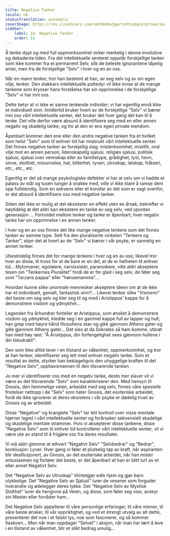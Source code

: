```yaml
---
title: Negative Tanker
locale: nb
statusTranslation: automatic
coverImage: https://res.cloudinary.com/xmfm6mhw3gwctndtcubgx2rptnae/image/upload/v1740468922/small_cover_tratado_de_psicologia_revolucionaria_a4c0dca4e0.webp
sidebar:
    label: 14. Negative Tanker
    order: 14
---
```

Å tenke dypt og med full oppmerksomhet virker merkelig i denne involutive og dekadente tiden. Fra det intellektuelle senteret oppstår forskjellige tanker som ikke kommer fra et permanent Selv, slik de beleste ignorantene tåpelig antar, men fra de forskjellige "Selv" i hver og en av oss.

Når en mann tenker, tror han bestemt at han, av seg selv og av sin egen vilje, tenker. Den stakkars intellektuelle pattedyr vil ikke innse at de mange tankene som krysser hans forståelse har sin opprinnelse i de forskjellige "Selv" vi har inni oss.

Dette betyr at vi ikke er sanne tenkende individer; vi har egentlig ennå ikke et individuelt sinn. Imidlertid bruker hvert av de forskjellige "Selv" vi bærer inni oss vårt intellektuelle senter, det bruker det hver gang det kan til å tenke. Det ville derfor være absurd å identifisere seg med en eller annen negativ og skadelig tanke, og tro at den er ens egen private eiendom.

Åpenbart kommer den ene eller den andre negative tanken fra et hvilket som helst "Selv" som til enhver tid har misbrukt vårt intellektuelle senter. Det finnes negative tanker av forskjellig slag: mistenksomhet, mistillit, ond vilje mot en annen person, lidenskapelig sjalusi, religiøs sjalusi, politisk sjalusi, sjalusi over vennskap eller av familietype, grådighet, lyst, hevn, sinne, stolthet, misunnelse, hat, bitterhet, tyveri, utroskap, latskap, fråtseri, etc., etc., etc.

Egentlig er det så mange psykologiske defekter vi har at selv om vi hadde et palass av stål og tusen tunger å snakke med, ville vi ikke klare å ramse dem opp fullstendig. Som en sekvens eller et korollar av det som er sagt ovenfor, er det absurd å identifisere oss med negative tanker.

Siden det ikke er mulig at det eksisterer en effekt uten en årsak, bekrefter vi høytidelig at det aldri kan eksistere en tanke av seg selv, ved spontan generasjon ... Forholdet mellom tenker og tanke er åpenbart; hver negativ tanke har sin opprinnelse i en annen tenker.

I hver og en av oss finnes det like mange negative tenkere som det finnes tanker av samme type. Sett fra den pluraliserte vinkelen "Tenkere og Tanker", skjer det at hvert av de "Selv" vi bærer i vår psyke, er sannelig en annen tenker.

Ubestridelig finnes det for mange tenkere i hver og en av oss; likevel tror hver av disse, til tross for at de bare er en del, at de er helheten til enhver tid... Mytomaner, egolatere, narsissister, paranoikere, ville aldri akseptere tesen om "Tenkernes Pluralitet" fordi de er for glad i seg selv, de føler seg som "Tarzans pappa" eller "hønsemamma"...

Hvordan kunne slike unormale mennesker akseptere ideen om at de ikke har et individuelt, genialt, fantastisk sinn?... Likevel tenker slike "Vismenn" det beste om seg selv og kler seg til og med i Aristippus' kappe for å demonstrere visdom og ydmykhet...

Legenden fra århundrer forteller at Aristippus, som ønsket å demonstrere visdom og ydmykhet, kledde seg i en gammel kappe full av lapper og hull; han grep med høyre hånd filosofiens stav og gikk gjennom Athens gater og gikk gjennom Athens gater... Det sies at da Sokrates så ham komme, utbrøt han med høy røst: "Å Aristippus, din forfengelighet sees gjennom hullene i din klesdrakt!".

Den som ikke alltid lever i en tilstand av våkenhet, oppmerksomhet, og tror at han tenker, identifiserer seg lett med enhver negativ tanke. Som et resultat av dette, styrker han beklageligvis den uhyggelige kraften til det "Negative Selv", opphavsmannen til den tilsvarende tanken.

Jo mer vi identifiserer oss med en negativ tanke, desto mer slaver vil vi være av det tilsvarende "Selv" som karakteriserer den. Med hensyn til Gnosis, den hemmelige veien, arbeidet med seg selv, finnes våre spesielle fristelser nettopp i de "Selv" som hater Gnosis, det esoteriske arbeidet, fordi de ikke ignorerer at deres eksistens i vår psyke er dødelig truet av Gnosis og av arbeidet.

Disse "Negative" og kranglete "Selv" tar lett kontroll over visse mentale hjørner lagret i vårt intellektuelle senter og forårsaker sekvensielt skadelige og skadelige mentale strømmer. Hvis vi aksepterer disse tankene, disse "Negative Selv" som til enhver tid kontrollerer vårt intellektuelle senter, vil vi være ute av stand til å frigjøre oss fra deres resultater.

Vi må aldri glemme at ethvert "Negativt Selv" "Selvbedrar" og "Bedrar", konklusjon: Lyver. Hver gang vi føler et plutselig tap av kraft, når aspiranten blir desillusjonert, av Gnosis, av det esoteriske arbeidet, når han mister entusiasmen og forlater det beste, er det åpenbart at han er blitt lurt av et eller annet Negativt Selv.

Det "Negative Selv av Utroskap" tilintetgjør edle hjem og gjør barn ulykkelige. Det "Negative Selv av Sjalusi" lurer de vesener som forguder hverandre og ødelegger deres lykke. Det "Negative Selv av Mystisk Stolthet" lurer de hengivne på Veien, og disse, som føler seg vise, avskyr sin Mester eller forråder ham...

Det Negative Selv appellerer til våre personlige erfaringer, til våre minner, til våre beste ønsker, til vår oppriktighet, og ved et strengt utvalg av alt dette, presenterer det noe i et falskt lys, noe som fascinerer, og så kommer fiaskoen... Men når man oppdager "Selvet" i aksjon, når man har lært å leve i en tilstand av våkenhet, blir et slikt bedrag umulig...

